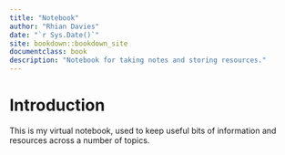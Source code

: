 ```yaml
--- 
title: "Notebook"
author: "Rhian Davies"
date: "`r Sys.Date()`"
site: bookdown::bookdown_site
documentclass: book
description: "Notebook for taking notes and storing resources."
---
```


# Introduction

This is my virtual notebook, used to keep useful bits of information and resources across a number of topics.